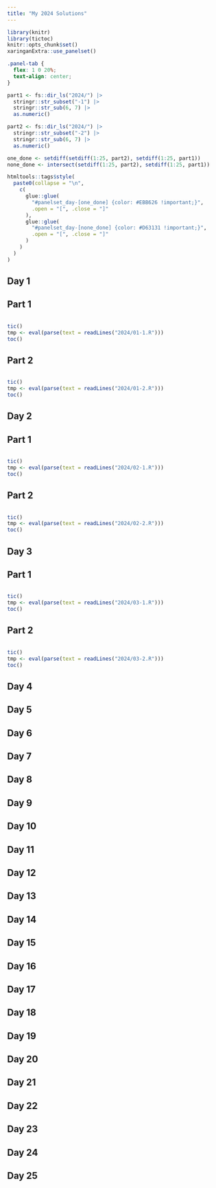 ```yaml
---
title: "My 2024 Solutions"
---
```


```r
library(knitr)
library(tictoc)
knitr::opts_chunk$set()
xaringanExtra::use_panelset()
```

```css
.panel-tab {
  flex: 1 0 20%;
  text-align: center;
}
```

```r
part1 <- fs::dir_ls("2024/") |>
  stringr::str_subset("-1") |>
  stringr::str_sub(6, 7) |>
  as.numeric()

part2 <- fs::dir_ls("2024/") |>
  stringr::str_subset("-2") |>
  stringr::str_sub(6, 7) |>
  as.numeric()

one_done <- setdiff(setdiff(1:25, part2), setdiff(1:25, part1))
none_done <- intersect(setdiff(1:25, part2), setdiff(1:25, part1))

htmltools::tags$style(
  paste0(collapse = "\n",
    c(
      glue::glue(
        "#panelset_day-[one_done] {color: #EBB626 !important;}",
        .open = "[", .close = "]"
      ),
      glue::glue(
        "#panelset_day-[none_done] {color: #D63131 !important;}",
        .open = "[", .close = "]"
      )
    )
  )
)
```

::::: {.panelset}

::: {.panel}

# Day 1 {.panel-name}

## Part 1

```r
```

```r
tic()
tmp <- eval(parse(text = readLines("2024/01-1.R")))
toc()
```

## Part 2

```r
```

```r
tic()
tmp <- eval(parse(text = readLines("2024/01-2.R")))
toc()
```

:::

::: {.panel}

# Day 2 {.panel-name}


## Part 1

```r
```

```r
tic()
tmp <- eval(parse(text = readLines("2024/02-1.R")))
toc()
```

## Part 2

```r
```

```r
tic()
tmp <- eval(parse(text = readLines("2024/02-2.R")))
toc()
```

:::

::: {.panel}

# Day 3 {.panel-name}

## Part 1

```r
```

```r
tic()
tmp <- eval(parse(text = readLines("2024/03-1.R")))
toc()
```

## Part 2

```r
```

```r
tic()
tmp <- eval(parse(text = readLines("2024/03-2.R")))
toc()
```

:::

::: {.panel}

# Day 4 {.panel-name}

:::

::: {.panel}

# Day 5 {.panel-name}

:::

::: {.panel}

# Day 6 {.panel-name}

:::

::: {.panel}

# Day 7 {.panel-name}

:::

::: {.panel}

# Day 8 {.panel-name}

:::

::: {.panel}

# Day 9 {.panel-name}

:::

::: {.panel}

# Day 10 {.panel-name}

:::

::: {.panel}

# Day 11 {.panel-name}

:::

::: {.panel}

# Day 12 {.panel-name}

:::

::: {.panel}

# Day 13 {.panel-name}

:::

::: {.panel}

# Day 14 {.panel-name}

:::

::: {.panel}

# Day 15 {.panel-name}

:::

::: {.panel}

# Day 16 {.panel-name}

:::

::: {.panel}

# Day 17 {.panel-name}

:::

::: {.panel}

# Day 18 {.panel-name}

:::

::: {.panel}

# Day 19 {.panel-name}

:::

::: {.panel}

# Day 20 {.panel-name}

:::

::: {.panel}

# Day 21 {.panel-name}

:::

::: {.panel}

# Day 22 {.panel-name}

:::

::: {.panel}

# Day 23 {.panel-name}

:::

::: {.panel}

# Day 24 {.panel-name}

:::

::: {.panel}

# Day 25 {.panel-name}

:::

:::::
